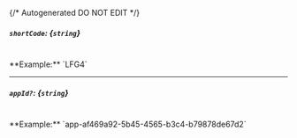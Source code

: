 {/* Autogenerated DO NOT EDIT  */}
##### `shortCode`: *{`string`}*
<br/>
**Example:** `LFG4`

---
##### `appId?`: *{`string`}*
<br/>
**Example:** `app-af469a92-5b45-4565-b3c4-b79878de67d2`


